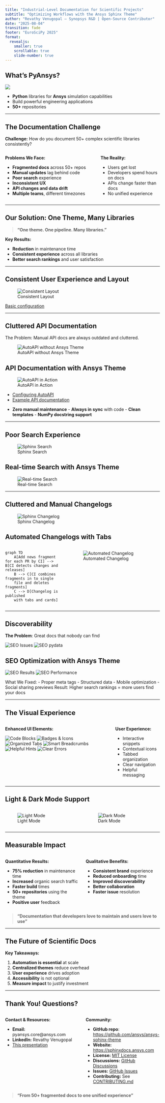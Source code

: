 ```yaml
---
title: "Industrial-Level Documentation for Scientific Projects"
subtitle: "Optimizing Workflows with the Ansys Sphinx Theme"
author: "Revathy Venugopal – Synopsys R&D | Open-Source Contributor"
date: "2025-08-04"
transition: fade
footer: "EuroSciPy 2025"
format:
  revealjs:
    smaller: true
    scrollable: true
    slide-number: true
---
```


## What's PyAnsys?

![](images/pyansys-logo.png)

-   **Python** libraries for **Ansys** simulation capabilities
-   Build powerful engineering applications
-   **50+** repositories

------------------------------------------------------------------------

## The Documentation Challenge

**Challenge:** How do you document 50+ complex scientific libraries consistently?

::::: columns
::: {.column width="60%"}
**Problems We Face:**

- **Fragmented docs** across 50+ repos
- **Manual updates** lag behind code
- **Poor search** experience
- **Inconsistent UX**
- **API changes and data drift**
- **Multiple teams**, different timezones
:::

::: {.column width="40%"}
**The Reality:**

- Users get lost
- Developers spend hours on docs
- APIs change faster than docs
- No unified experience
:::
:::::

------------------------------------------------------------------------

## Our Solution: One Theme, Many Libraries

> **"One theme. One pipeline. Many libraries."**

**Key Results:**

- **Reduction** in maintenance time
- **Consistent experience** across all libraries
- **Better search rankings** and user satisfaction

------------------------------------------------------------------------

## Consistent User Experience and Layout

![Consistent Layout](images/layout.png)

[Basic configuration](https://sphinxdocs.ansys.com/version/stable/user-guide/configuration.html)

------------------------------------------------------------------------

## Cluttered API Documentation

The Problem: Manual API docs are always outdated and cluttered.

![AutoAPI without Ansys Theme](images/autoapi-org.gif)

## API Documentation with Ansys Theme

![AutoAPI in Action](images/autoapi-ast.gif)

- [Configuring AutoAPI](https://sphinxdocs.ansys.com/version/stable/user-guide/autoapi.html)
- [Example API documentation](https://geometry.docs.pyansys.com/)

::: notes
-   **Zero manual maintenance** - **Always in sync** with code - **Clean templates** - **NumPy docstring support**
:::

------------------------------------------------------------------------

## Poor Search Experience

![Sphinx Search](images/search-sphinx.gif)

## Real-time Search with Ansys Theme

![Real-time Search](images/search_preview.gif)

------------------------------------------------------------------------

## Cluttered and Manual Changelogs

![Sphinx Changelog](images/sphinx-changelog.gif)

## Automated Changelogs with Tabs

::::: columns
::: {.column width="40%"}
```mermaid
graph TD
    A[Add news fragment for each PR by CI] --> B[CI detects changes and releases]
    B --> C[CI combines fragments in to single 
    file and deletes fragments]
    C --> D[Changelog is published 
    with tabs and cards]
```
:::

::: {.column width="60%"}
![Automated Changelog](images/auto-changelog.gif)
:::
:::::

------------------------------------------------------------------------

## Discoverability

**The Problem**: Great docs that nobody can find

![SEO Issues](images/seo-sphinx.png) ![SEO pydata](images/seo-pydata.png)

## SEO Optimization with Ansys Theme

![SEO Results](images/seo.png) ![SEO Performance](images/seo-results.png)

:::{.notes}
What We Fixed: - Proper meta tags - Structured data - Mobile optimization - Social sharing previews
Result: Higher search rankings = more users find your docs
:::

------------------------------------------------------------------------

## The Visual Experience {visibility="hidden"}

::::: columns
::: {.column width="70%"}
**Enhanced UI Elements:**

![Code Blocks](images/code-block.png) ![Badges & Icons](images/badges.png)\
![Organized Tabs](images/tabs.png) ![Smart Breadcrumbs](images/breadcrumbs.png) ![Helpful Hints](images/hint.png) ![Clear Errors](images/error.png)
:::

::: {.column width="30%"}
**User Experience:**

- Interactive snippets
- Contextual icons
- Tabbed organization
- Clear navigation
- Helpful messaging
:::
:::::

------------------------------------------------------------------------

## Light & Dark Mode Support {visibility="hidden"}

::::: columns
::: {.column width="50%"}
![Light Mode](images/light-mode.png)
:::

::: {.column width="50%"}
![Dark Mode](images/dark-mode.png)
:::
:::::

------------------------------------------------------------------------

## Measurable Impact {visibility="hidden"}

::::: columns
::: {.column width="50%"}
**Quantitative Results:**

- **75% reduction** in maintenance time
- **Increased** organic search traffic
- **Faster build** times
- **50+ repositories** using the theme
- **Positive user** feedback
:::

::: {.column width="50%"}
**Qualitative Benefits:**

- **Consistent brand** experience
- **Reduced onboarding** time
- **Improved discoverability**
- **Better collaboration**
- **Faster issue** resolution
:::
:::::

> **"Documentation that developers love to maintain and users love to use"**

------------------------------------------------------------------------

## The Future of Scientific Docs

**Key Takeaways:**

1. **Automation is essential** at scale
2. **Centralized themes** reduce overhead
3. **User experience** drives adoption
4. **Accessibility** is not optional
5. **Measure impact** to justify investment

------------------------------------------------------------------------

## Thank You! Questions?

::::: columns
::: {.column width="50%"}
**Contact & Resources:**

-   **Email:** pyansys.core\@ansys.com
-   **LinkedIn:** Revathy Venugopal
-   [This presentation](https://revathyvenugopal162.github.io/euroscipy-presentation/)

:::

::: {.column width="50%"}

**Community:**

- **GitHub repo**: [https://github.com/ansys/ansys-sphinx-theme](https://github.com/ansys/ansys-sphinx-theme)
- **Website:** [https://sphinxdocs.ansys.com](https://sphinxdocs.ansys.com)
- **License:** [MIT License](https://opensource.org/licenses/MIT)
- **Discussions:** [GitHub Discussions](https://github.com/ansys/ansys-sphinx-theme/discussions)
- **Issues:** [GitHub Issues](https://github.com/ansys/ansys-sphinx-theme/issues)
- **Contributing:** See [CONTRIBUTING.md](https://github.com/ansys/ansys-sphinx-theme/blob/main/CONTRIBUTING.md)

:::
::::

> **"From 50+ fragmented docs to one unified experience"**

<!-- ![Code block](images/code-block.png)
![Badges](images/badges.png)
![Tabs](images/tabs.png)
![breadcrumbs](images/breadcrumbs.png)
![Admonition Boxes](images/hint.png)
![Admonition Boxes](images/error.png) -->

